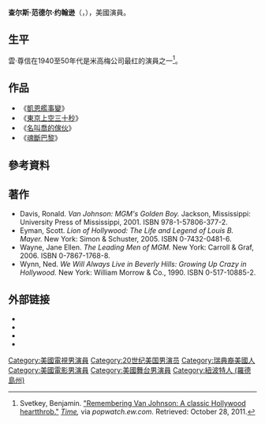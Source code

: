{{noteTA
|T=zh-cn:范·约翰逊; zh-tw:范·强森;zh-hk:雲·尊信;
|1=zh-cn:范·约翰逊; zh-tw:范·强森;zh-hk:雲·尊信;
}}
{{Infobox person
| name         = 雲·尊信
| image_size   = 200px
| image        = Van Johnson 1972.JPG
| caption      = 
| birth_name   = Charles Van Dell Johnson
| birth_date   = {{Birth date|1916|08|25}}
| birth_place  = [[美国|美国]][[罗得岛州|罗得岛州]][[新港_(罗得岛州)|新港]]
| death_date   = {{Death date and age|2008|12|12|1916|08|25}}
| death_place  = [[美國|美國]][[紐約州|紐約州]]{{link-en|奈亞克|Nyack, New York}}
| years_active = 1935–1992
| occupation   = 演員
| spouse       = {{marriage|Eve Lynn Abbott Wynn|1947|1968|reason=divorced}}
| children     = 1
}}

'''查尔斯·范德尔·约翰逊'''（{{lang-en|Charles Van Dell Johnson}}，{{bd|1916年|8月25日|2008年|12月12日}}），美國演員。

==生平==
雲·尊信在1940至50年代是米高梅公司最红的演員之一<ref name=Svetkey>Svetkey, Benjamin. [http://popwatch.ew.com/popwatch/2008/12/van-johnson-die.html "Remembering Van Johnson: A classic Hollywood heartthrob."] ''[[Time_(magazine)|Time]],'' via ''popwatch.ew.com.'' Retrieved: October 28, 2011.</ref>。

==作品==
*《[[凱恩艦事變|凱恩艦事變]]》
*《[[東京上空三十秒|東京上空三十秒]]》
*《[[名叫喬的傢伙|名叫喬的傢伙]]》
*《[[魂斷巴黎|魂斷巴黎]]》

==參考資料==
{{Reflist}}

==著作==
{{Refbegin}}
* Davis, Ronald. ''Van Johnson: MGM's Golden Boy.'' Jackson, Mississippi: University Press of Mississippi, 2001. ISBN 978-1-57806-377-2.
* Eyman, Scott. ''Lion of Hollywood: The Life and Legend of Louis B. Mayer.'' New York: Simon & Schuster, 2005. ISBN 0-7432-0481-6.
* Wayne, Jane Ellen. ''The Leading Men of MGM.'' New York: Carroll & Graf, 2006. ISBN 0-7867-1768-8.
* Wynn, Ned. ''We Will Always Live in Beverly Hills: Growing Up Crazy in Hollywood.'' New York: William Morrow & Co., 1990. ISBN 0-517-10885-2.
{{Refend}}

== 外部链接 ==
{{Portal|人物}}
{{Commons|Van Johnson}}
* {{IMDb name|4496}}
* {{IBDB name}}
* {{Tcmdb name}}
* {{Find a Grave|32135276}}

{{Authority control}}

{{DEFAULTSORT:Johnson, Van}}
[[Category:美國電視男演員|Category:美國電視男演員]]
[[Category:20世纪美国男演员|Category:20世纪美国男演员]]
[[Category:瑞典裔美國人|Category:瑞典裔美國人]]
[[Category:美國電影男演員|Category:美國電影男演員]]
[[Category:美國舞台男演員|Category:美國舞台男演員]]
[[Category:紐波特人_(羅德島州)|Category:紐波特人 (羅德島州)]]